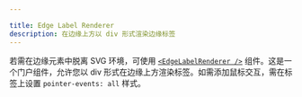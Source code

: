 ```yaml
---

title: Edge Label Renderer
description: 在边缘上方以 div 形式渲染边缘标签
---
```


若需在边缘元素中脱离 SVG 环境，可使用 [`<EdgeLabelRenderer />`](/api-reference/components/edge-label-renderer) 组件。这是一个门户组件，允许您以 div 形式在边缘上方渲染标签。如需添加鼠标交互，需在标签上设置 `pointer-events: all` 样式。

<RemoteCodeViewer
  route="examples/edges/edge-label-renderer"
  framework="react"
/>